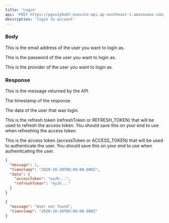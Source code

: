 ```yaml
---
title: 'Login'
api: 'POST https://pgvx2y0z67.execute-api.ap-southeast-1.amazonaws.com/dev/api/v1/auth/login'
description: 'login to account'
---
```


### Body

<ParamField
  body='email'
  type='string'
  required>
  This is the email address of the user you want to login as.
</ParamField>

<ParamField
  body='password'
  type='string'
  required>
  This is the password of the user you want to login as.
</ParamField>

<ParamField
  body='provider'
  type='EMAIL | FACEBOOK | GOOGLE'
  required>
  This is the provider of the user you want to login as.
</ParamField>

### Response

<ResponseField
  name='message'
  type='string'>
  This is the message returned by the API.
</ResponseField>

<ResponseField
  name='timestamp'
  type='Date'>
  The timestamp of the response.
</ResponseField>

<ResponseField name="data" type="object">

The data of the user that was login.

<Expandable title="Toggle object">

<ResponseField
  name='refreshToken'
  type='string'>
  This is the refresh token (refreshToken or REFRESH_TOKEN) that will be used to refresh the access token. You should save this on your end to use when refreshing the access token.
</ResponseField>

<ResponseField
  name='accessToken'
  type='string'>
  This is the access token (accessToken or ACCESS_TOKEN) that will be used to authenticate the user. You should save this on your end to use when authenticating the user.
</ResponseField>

</Expandable>

</ResponseField>

<ResponseExample>

```json Response
{
  "message": 1,
  "timestamp": "2020-10-20T08:00:00.000Z",
  "data": {
    "accessToken": "eyJh...",
    "refreshToken": "eyJh..."
  }
}
```

```json NotFound
{
  "message": "User not found",
  "timestamp": "2020-10-20T08:00:00.000Z"
}
```

</ResponseExample>
